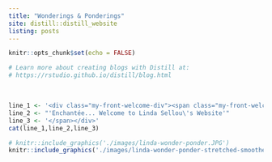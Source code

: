 ```yaml
---
title: "Wonderings & Ponderings"
site: distill::distill_website
listing: posts
---
```


```r
knitr::opts_chunk$set(echo = FALSE)

# Learn more about creating blogs with Distill at:
# https://rstudio.github.io/distill/blog.html
```

<br>
<style>
.my-front-welcome-div{
box-sizing: border-box;
width:100%;
height:75px;
line-height:75px;
background:#F8F0DF;
text-align:center;
margin-top:-15px;
}

.my-front-welcome-span{
padding-left:30px;
font-size:22px;
font-weight:normal;
}

</style>


```r
line_1 <- '<div class="my-front-welcome-div"><span class="my-front-welcome-span">'
line_2 <- "'Enchantée... Welcome to Linda Sellou\'s Website'"
line_3 <- '</span></div>'
cat(line_1,line_2,line_3)
```



```r
# knitr::include_graphics('./images/linda-wonder-ponder.JPG')
knitr::include_graphics('./images/linda-wonder-ponder-stretched-smoothed.jpg')
```


